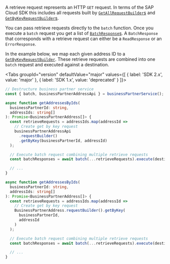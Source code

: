 
A retrieve request represents an HTTP `GET` request.
In terms of the SAP Cloud SDK this includes all requests built by [`GetAllRequestBuilder`s](#getall-request-builder) and [`GetByKeyRequestBuilder`s](#getbykey-request-builder).

You can pass retrieve requests directly to the `batch` function.
Once you execute a `batch` request you get a list of [`BatchResponse`s](#responses).
A `BatchResponse` that corresponds with a retrieve request can either be a `ReadResponse` or an `ErrorResponse`.

In the example below, we map each given address ID to a [`GetByKeyRequestBuilder`](#getbykey-request-builder).
These retrieve requests are combined into one `batch` request and executed against a destination.

<Tabs groupId="version" defaultValue="major" values={[ { label: 'SDK 2.x', value: 'major' }, { label: 'SDK 1.x', value: 'deprecated' } ]}>
<TabItem value="major">

```ts
// Destructure business partner service
const { batch, businessPartnerAddressApi } = businessPartnerService();

async function getAddressesByIds(
  businessPartnerId: string,
  addressIds: string[]
): Promise<BusinessPartnerAddress[]> {
  const retrieveRequests = addressIds.map(addressId =>
    // Create get by key request
    businessPartnerAddressApi
      .requestBuilder()
      .getByKey(businessPartnerId, addressId)
  );

  // Execute batch request combining multiple retrieve requests
  const batchResponses = await batch(...retrieveRequests).execute(destination);

  // ...
}
```

  </TabItem>
<TabItem value="deprecated">

```ts
async function getAddressesByIds(
  businessPartnerId: string,
  addressIds: string[]
): Promise<BusinessPartnerAddress[]> {
  const retrieveRequests = addressIds.map(addressId =>
    // Create get by key request
    BusinessPartnerAddress.requestBuilder().getByKey(
      businessPartnerId,
      addressId
    )
  );

  // Execute batch request combining multiple retrieve requests
  const batchResponses = await batch(...retrieveRequests).execute(destination);

  // ...
}
```

  </TabItem>
  </Tabs>

